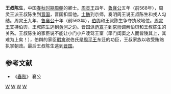 {{模板:Infobox 先秦人物
|名称= 王叔陈生
|图像=
|图说=
|姓=[[姬姓|姬]]
|氏=王叔
|名=陈生
|字=
|别名=
|别字=
|谥号=
|时代=春秋
|国家=[[周朝|周]] 
|身份=[[周朝|周朝]]卿士
|出生=
|逝世=
|在位=
|父=[[王叔桓公|王叔桓公]]
|母=
|正妻=
|妾=
|子女=
|太子=
}}
'''王叔陈生'''，中国[[春秋时期|春秋时期]][[周朝|周朝]]的卿士。[[周灵王|周灵王]]四年、[[鲁襄公|鲁襄公]]五年（前568年），周灵王派王叔陈生到[[晋国|晋国]]，晋国扣留他。[[士鲂|士鲂]]到京师，奏明周王说王叔陈生和戎人勾结。周灵王九年、[[鲁襄公|鲁襄公]]十年（前563年），[[伯舆|伯舆]]和王叔陈生争夺执政地位。[[周灵王|周灵王]]支持伯舆，王叔陈生逃到[[黄河|黄河]]之边。晋国派[[范宣子|范宣子]]到[[京师|京师]]调解伯舆和王叔陈生的关系。王叔陈生的家臣说不能让小门小户凌驾王室（筚门闺窦之人而皆陵其上，其难为上矣！），伯舆的家臣[[瑕禽|瑕禽]]说伯氏是[[周平王|周平王]]东迁的功臣，王叔家族以收受贿赂执掌朝政。最后王叔陈生逃到[[晋国|晋国]]。
==参考文献==
*《[[春秋|春秋]]》 襄公
[[Category:春秋战国政治人物|W]]
[[Category:周朝人|W]]
[[Category:春秋人|W]]
[[Category:姬姓|W]]